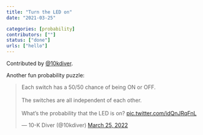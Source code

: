 ```yaml
---
title: "Turn the LED on"
date: "2021-03-25"

categories: [probability]
contributors: [""]
status: ["done"]
urls: ["hello"]
---
```



:::{.callout-tip appearance="simple" icon=false}
Contributed by [@10kdiver](https://twitter.com/10kdiver).
:::

Another fun probability puzzle:

<blockquote class="twitter-tweet"><p lang="en" dir="ltr">Each switch has a 50/50 chance of being ON or OFF.<br><br>The switches are all independent of each other.<br><br>What’s the probability that the LED is on? <a href="https://t.co/idQnJRqFnL">pic.twitter.com/idQnJRqFnL</a></p>&mdash; 10-K Diver (@10kdiver) <a href="https://twitter.com/10kdiver/status/1507354159690891268?ref_src=twsrc%5Etfw">March 25, 2022</a></blockquote> <script async src="https://platform.twitter.com/widgets.js" charset="utf-8"></script>
